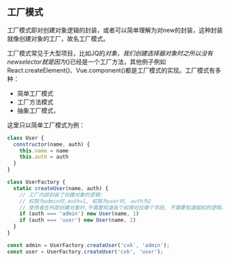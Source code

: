 ## 工厂模式
工厂模式即对创建对象逻辑的封装，或者可以简单理解为对new的封装，这种封装就像创建对象的工厂，故名工厂模式。

工厂模式常见于大型项目，比如JQ的$对象，我们创建选择器对象时之所以没有new selector就是因为$()已经是一个工厂方法，其他例子例如React.createElement()、Vue.component()都是工厂模式的实现。工厂模式有多种：
* 简单工厂模式
* 工厂方法模式
* 抽象工厂模式，

这里只以简单工厂模式为例：
```js
class User {
  constructor(name, auth) {
    this.name = name
    this.auth = auth
  }
}

class UserFactory {
  static createUser(name, auth) {
    // 工厂内部封装了创建对象的逻辑:
    // 权限为admin时,auth=1, 权限为user时, auth为2
    // 使用者在外部创建对象时,不需要知道各个权限对应哪个字段, 不需要知道赋权的逻辑，只需要知道创建了一个管理员和用户
    if (auth === 'admin') new User(name, 1)
    if (auth === 'user') new User(name, 2)
  }
}

const admin = UserFactory.createUser('cxk', 'admin');
const user = UserFactory.createUser('cxk', 'user');
```